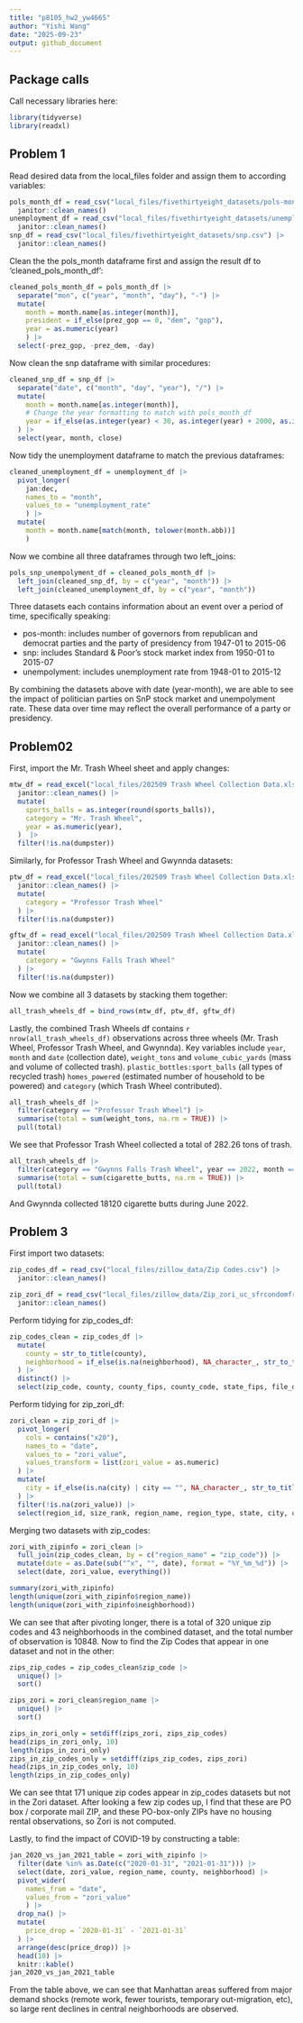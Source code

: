 ```yaml
---
title: "p8105_hw2_yw4665"
author: "Yishi Wang"
date: "2025-09-23"
output: github_document
---
```


## Package calls
Call necessary libraries here:
```r
library(tidyverse)
library(readxl)
```

## Problem 1
Read desired data from the local_files folder and assign them to according variables:
```r
pols_month_df = read_csv("local_files/fivethirtyeight_datasets/pols-month.csv") |>
  janitor::clean_names()
unemployment_df = read_csv("local_files/fivethirtyeight_datasets/unemployment.csv") |>
  janitor::clean_names()
snp_df = read_csv("local_files/fivethirtyeight_datasets/snp.csv") |>
  janitor::clean_names()
```
Clean the the pols_month dataframe first and assign the result df to 'cleaned_pols_month_df':
```r
cleaned_pols_month_df = pols_month_df |> 
  separate("mon", c("year", "month", "day"), "-") |> 
  mutate(
    month = month.name[as.integer(month)],
    president = if_else(prez_gop == 0, "dem", "gop"),
    year = as.numeric(year)
    ) |>
  select(-prez_gop, -prez_dem, -day)
```

Now clean the snp dataframe with similar procedures:
```r
cleaned_snp_df = snp_df |>
  separate("date", c("month", "day", "year"), "/") |>
  mutate(
    month = month.name[as.integer(month)],
    # Change the year formatting to match with pols_month_df
    year = if_else(as.integer(year) < 30, as.integer(year) + 2000, as.integer(year) + 1900 ),
  ) |> 
  select(year, month, close)
```

Now tidy the unemployment dataframe to match the previous dataframes:
```r
cleaned_unemployment_df = unemployment_df |>
  pivot_longer(
    jan:dec,
    names_to = "month",
    values_to = "unemployment_rate"
    ) |>
  mutate(
    month = month.name[match(month, tolower(month.abb))]
    )
```
Now we combine all three dataframes through two left_joins:
```r
pols_snp_unempolyment_df = cleaned_pols_month_df |>
  left_join(cleaned_snp_df, by = c("year", "month")) |>
  left_join(cleaned_unemployment_df, by = c("year", "month"))
```
Three datasets each contains information about an event over a period of time, specifically speaking:

- pos-month: includes number of governors from republican and democrat parties and the party of presidency from 1947-01 to 2015-06
- snp: includes Standard & Poor’s stock market index from 1950-01 to 2015-07
- unempolyment: includes unemployment rate from 1948-01 to 2015-12

By combining the datasets above with date (year-month), we are able to see the impact of politician parties on SnP stock market and unempolyment rate. These data over time may reflect the overall performance of a party or presidency.

## Problem02
First, import the Mr. Trash Wheel sheet and apply changes:
```r
mtw_df = read_excel("local_files/202509 Trash Wheel Collection Data.xlsx", sheet = "Mr. Trash Wheel", range = "A2:N709") |>
  janitor::clean_names() |>
  mutate(
    sports_balls = as.integer(round(sports_balls)),
    category = "Mr. Trash Wheel",
    year = as.numeric(year),
  )  |>
  filter(!is.na(dumpster))
```

Similarly, for Professor Trash Wheel and Gwynnda datasets:
```r
ptw_df = read_excel("local_files/202509 Trash Wheel Collection Data.xlsx", sheet = "Professor Trash Wheel", range = "A2:M134") |>
  janitor::clean_names() |>
  mutate(
    category = "Professor Trash Wheel"
  ) |>
  filter(!is.na(dumpster))

gftw_df = read_excel("local_files/202509 Trash Wheel Collection Data.xlsx", sheet = "Gwynns Falls Trash Wheel", range = "A2:L351") |>
  janitor::clean_names() |>
  mutate(
    category = "Gwynns Falls Trash Wheel"
  ) |>
  filter(!is.na(dumpster))
```
Now we combine all 3 datasets by stacking them together:
```r
all_trash_wheels_df = bind_rows(mtw_df, ptw_df, gftw_df)
```

Lastly, the combined Trash Wheels df contains `r nrow(all_trash_wheels_df)` observations across three wheels (Mr. Trash Wheel, Professor Trash Wheel, and Gwynnda). Key variables include `year`, `month` and `date` (collection date), `weight_tons` and `volume_cubic_yards` (mass and volume of collected trash). `plastic_bottles:sport_balls` (all types of recycled trash) `homes_powered` (estimated number of household to be powered) and `category` (which Trash Wheel contributed). 
```r
all_trash_wheels_df |>
  filter(category == "Professor Trash Wheel") |>
  summarise(total = sum(weight_tons, na.rm = TRUE)) |>
  pull(total)
```
We see that Professor Trash Wheel collected a total of 282.26 tons of trash.
```r
all_trash_wheels_df |> 
  filter(category == "Gwynns Falls Trash Wheel", year == 2022, month == "June") |> 
  summarise(total = sum(cigarette_butts, na.rm = TRUE)) |> 
  pull(total)
```
And Gwynnda collected 18120 cigarette butts during June 2022.

## Problem 3
First import two datasets:
```r
zip_codes_df = read_csv("local_files/zillow_data/Zip Codes.csv") |>
  janitor::clean_names()

zip_zori_df = read_csv("local_files/zillow_data/Zip_zori_uc_sfrcondomfr_sm_month_NYC.csv") |>
  janitor::clean_names() 
```
Perform tidying for zip_codes_df:
```r
zip_codes_clean = zip_codes_df |>
  mutate(
    county = str_to_title(county),
    neighborhood = if_else(is.na(neighborhood), NA_character_, str_to_title(neighborhood))
  ) |>
  distinct() |>
  select(zip_code, county, county_fips, county_code, state_fips, file_date, neighborhood, everything())
```

Perform tidying for zip_zori_df:
```r
zori_clean = zip_zori_df |>
  pivot_longer(
    cols = contains("x20"),
    names_to = "date",
    values_to = "zori_value",
    values_transform = list(zori_value = as.numeric)
  ) |>
  mutate(
    city = if_else(is.na(city) | city == "", NA_character_, str_to_title(city))
  ) |>
  filter(!is.na(zori_value)) |>
  select(region_id, size_rank, region_name, region_type, state, city, county_name, date, zori_value, metro) 
```


Merging two datasets with zip_codes:
```r
zori_with_zipinfo = zori_clean |>
  full_join(zip_codes_clean, by = c("region_name" = "zip_code")) |>
  mutate(date = as.Date(sub("^x", "", date), format = "%Y_%m_%d")) |>
  select(date, zori_value, everything())
```
```r
summary(zori_with_zipinfo)
length(unique(zori_with_zipinfo$region_name))
length(unique(zori_with_zipinfo$neighborhood))
```
We can see that after pivoting longer, there is a total of 320 unique zip codes and 43 neighborhoods in the combined dataset, and the total number of observation is 10848. Now to find the Zip Codes that appear in one dataset and not in the other:
```r
zips_zip_codes = zip_codes_clean$zip_code |>
  unique() |>
  sort()

zips_zori = zori_clean$region_name |>
  unique() |>
  sort()

zips_in_zori_only = setdiff(zips_zori, zips_zip_codes)
head(zips_in_zori_only, 10)
length(zips_in_zori_only)
zips_in_zip_codes_only = setdiff(zips_zip_codes, zips_zori)
head(zips_in_zip_codes_only, 10)
length(zips_in_zip_codes_only)
```
We can see thtat 171 unique zip codes appear in zip_codes datasets but not in the Zori dataset. After looking a few zip codes up, I find that these are PO box / corporate mail ZIP, and these PO-box-only ZIPs have no housing rental observations, so Zori is not computed.

Lastly, to find the impact of COVID-19 by constructing a table:

```r
jan_2020_vs_jan_2021_table = zori_with_zipinfo |>
  filter(date %in% as.Date(c("2020-01-31", "2021-01-31"))) |>
  select(date, zori_value, region_name, county, neighborhood) |>
  pivot_wider(
    names_from = "date",
    values_from = "zori_value"
    ) |>
  drop_na() |>
  mutate(
    price_drop = `2020-01-31` - `2021-01-31`
  ) |>
  arrange(desc(price_drop)) |>
  head(10) |>
  knitr::kable()
jan_2020_vs_jan_2021_table
```

From the table above, we can see that Manhattan areas suffered from major demand shocks (remote work, fewer tourists, temporary out-migration, etc), so large rent declines in central neighborhoods are observed.




